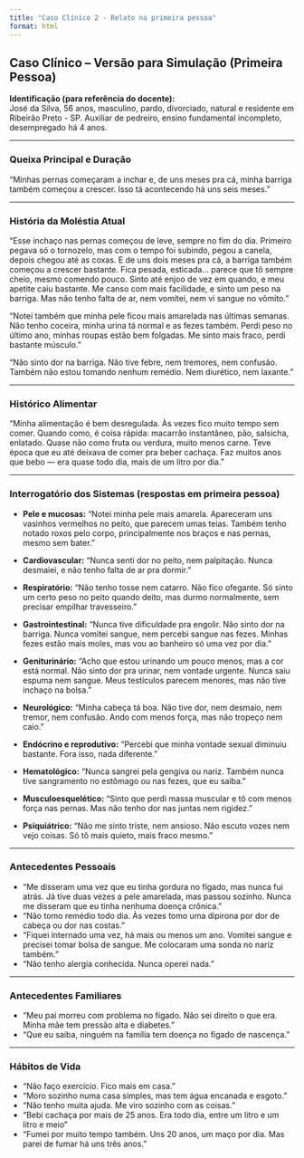 ```yaml
---
title: "Caso Clínico 2 - Relato na primeira pessoa"
format: html
---
```


## Caso Clínico – Versão para Simulação (Primeira Pessoa)

**Identificação (para referência do docente):**  
José da Silva, 56 anos, masculino, pardo, divorciado, natural e residente em Ribeirão Preto - SP. Auxiliar de pedreiro, ensino fundamental incompleto, desempregado há 4 anos.

---

### Queixa Principal e Duração

"Minhas pernas começaram a inchar e, de uns meses pra cá, minha barriga também começou a crescer. Isso tá acontecendo há uns seis meses."

---

### História da Moléstia Atual

"Esse inchaço nas pernas começou de leve, sempre no fim do dia. Primeiro pegava só o tornozelo, mas com o tempo foi subindo, pegou a canela, depois chegou até as coxas. E de uns dois meses pra cá, a barriga também começou a crescer bastante. Fica pesada, esticada... parece que tô sempre cheio, mesmo comendo pouco. Sinto até enjoo de vez em quando, e meu apetite caiu bastante. Me canso com mais facilidade, e sinto um peso na barriga. Mas não tenho falta de ar, nem vomitei, nem vi sangue no vômito."

"Notei também que minha pele ficou mais amarelada nas últimas semanas. Não tenho coceira, minha urina tá normal e as fezes também. Perdi peso no último ano, minhas roupas estão bem folgadas. Me sinto mais fraco, perdi bastante músculo."

"Não sinto dor na barriga. Não tive febre, nem tremores, nem confusão. Também não estou tomando nenhum remédio. Nem diurético, nem laxante."

---

### Histórico Alimentar

"Minha alimentação é bem desregulada. Às vezes fico muito tempo sem comer. Quando como, é coisa rápida: macarrão instantâneo, pão, salsicha, enlatado. Quase não como fruta ou verdura, muito menos carne. Teve época que eu até deixava de comer pra beber cachaça. Faz muitos anos que bebo — era quase todo dia, mais de um litro por dia."

---

### Interrogatório dos Sistemas (respostas em primeira pessoa)

- **Pele e mucosas:** "Notei minha pele mais amarela. Apareceram uns vasinhos vermelhos no peito, que parecem umas teias. Também tenho notado roxos pelo corpo, principalmente nos braços e nas pernas, mesmo sem bater."
  
- **Cardiovascular:** "Nunca senti dor no peito, nem palpitação. Nunca desmaiei, e não tenho falta de ar pra dormir."

- **Respiratório:** "Não tenho tosse nem catarro. Não fico ofegante. Só sinto um certo peso no peito quando deito, mas durmo normalmente, sem precisar empilhar travesseiro."

- **Gastrointestinal:** "Nunca tive dificuldade pra engolir. Não sinto dor na barriga. Nunca vomitei sangue, nem percebi sangue nas fezes. Minhas fezes estão mais moles, mas vou ao banheiro só uma vez por dia."

- **Geniturinário:** "Acho que estou urinando um pouco menos, mas a cor está normal. Não sinto dor pra urinar, nem vontade urgente. Nunca saiu espuma nem sangue. Meus testículos parecem menores, mas não tive inchaço na bolsa."

- **Neurológico:** "Minha cabeça tá boa. Não tive dor, nem desmaio, nem tremor, nem confusão. Ando com menos força, mas não tropeço nem caio."

- **Endócrino e reprodutivo:** "Percebi que minha vontade sexual diminuiu bastante. Fora isso, nada diferente."

- **Hematológico:** "Nunca sangrei pela gengiva ou nariz. Também nunca tive sangramento no estômago ou nas fezes, que eu saiba."

- **Musculoesquelético:** "Sinto que perdi massa muscular e tô com menos força nas pernas. Mas não tenho dor nas juntas nem rigidez."

- **Psiquiátrico:** "Não me sinto triste, nem ansioso. Não escuto vozes nem vejo coisas. Só tô mais quieto, mais fraco mesmo."

---

### Antecedentes Pessoais

- "Me disseram uma vez que eu tinha gordura no fígado, mas nunca fui atrás. Já tive duas vezes a pele amarelada, mas passou sozinho. Nunca me disseram que eu tinha nenhuma doença crônica."
- "Não tomo remédio todo dia. Às vezes tomo uma dipirona por dor de cabeça ou dor nas costas."
- "Fiquei internado uma vez, há mais ou menos um ano. Vomitei sangue e precisei tomar bolsa de sangue. Me colocaram uma sonda no nariz também."
- "Não tenho alergia conhecida. Nunca operei nada."

---

### Antecedentes Familiares

- "Meu pai morreu com problema no fígado. Não sei direito o que era. Minha mãe tem pressão alta e diabetes."
- "Que eu saiba, ninguém na família tem doença no fígado de nascença."

---

### Hábitos de Vida

- "Não faço exercício. Fico mais em casa."
- "Moro sozinho numa casa simples, mas tem água encanada e esgoto."
- "Não tenho muita ajuda. Me viro sozinho com as coisas."
- "Bebi cachaça por mais de 25 anos. Era todo dia, entre um litro e um litro e meio"
- "Fumei por muito tempo também. Uns 20 anos, um maço por dia. Mas parei de fumar há uns três anos."